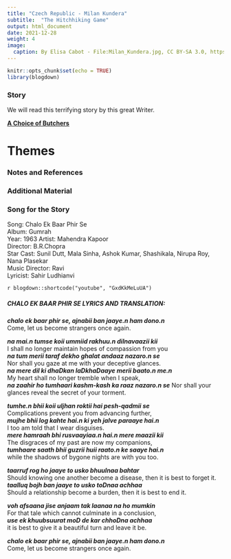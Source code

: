 ```yaml
---
title: "Czech Republic - Milan Kundera"
subtitle:  "The Hitchhiking Game"
output: html_document
date: 2021-12-28
weight: 4
image:
  caption: By Elisa Cabot - File:Milan_Kundera.jpg, CC BY-SA 3.0, https://commons.wikimedia.org/w/index.php?curid=29640609
---
```


```r
knitr::opts_chunk$set(echo = TRUE)
library(blogdown)
```






### Story

We will read this terrifying story by this great Writer. 

<u>[**A Choice of Butchers**](/pdf/ISTW/A-Choice-of-Butchers.pdf)</u>


# Themes




### Notes and References


### Additional Material


### Song for the Story

Song: Chalo Ek Baar Phir Se  
Album: Gumrah  
Year: 1963
Artist: Mahendra Kapoor  
Director: B.R.Chopra  
Star Cast: Sunil Dutt, Mala Sinha, Ashok Kumar, Shashikala, Nirupa Roy, Nana Plasekar  
Music Director: Ravi  
Lyricist: Sahir Ludhianvi  

`r blogdown::shortcode("youtube", "GxdKkMeLuUA")`

##### CHALO EK BAAR PHIR SE LYRICS AND TRANSLATION:
***chalo ek baar phir se, ajnabii ban jaaye.n ham dono.n***  
Come, let us become strangers once again.  

***na mai.n tumse koii ummiid rakhuu.n dilnavaazii kii***  
I shall no longer maintain hopes of compassion from you  
***na tum merii taraf dekho ghalat andaaz nazaro.n se***  
Nor shall you gaze at me with your deceptive glances.   
***na mere dil ki dhaDkan laDkhaDaaye merii baato.n me.n***  
My heart shall no longer tremble when I speak,   
***na zaahir ho tumhaari kashm-kash ka raaz nazaro.n se***
Nor shall your glances reveal the secret of your torment.  

***tumhe.n bhii koii uljhan roktii hai pesh-qadmii se***  
Complications prevent you from advancing further,  
***mujhe bhii log kahte hai.n ki yeh jalve paraaye hai.n***  
I too am told that I wear disguises.   
***mere hamraah bhi rusvaayiaa.n hai.n mere maazii kii***  
The disgraces of my past are now my companions,  
***tumhaare saath bhii guzrii huii raato.n ke saaye hai.n***  
while the shadows of bygone nights are with you too.  

***taarruf rog ho jaaye to usko bhuulnaa bahtar***  
Should knowing one another become a disease, then it is best to forget it.   
***taalluq bojh ban jaaye to usko toDnaa achhaa***  
Should a relationship become a burden, then it is best to end it.   

***voh afsaana jise anjaam tak laanaa na ho mumkin***   
For that tale which cannot culminate in a conclusion,   
***use ek khuubsuurat moD de kar chhoDna achhaa***   
it is best to give it a beautiful turn and leave it be.   

***chalo ek baar phir se, ajnabii ban jaaye.n ham dono.n***   
Come, let us become strangers once again. 
